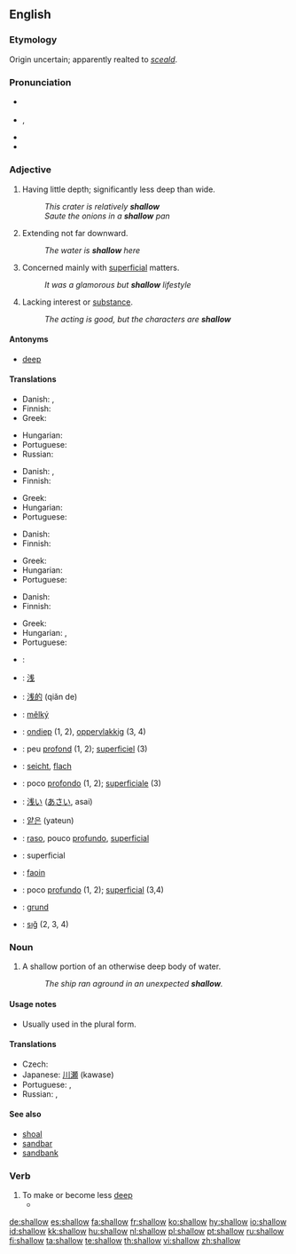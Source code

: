 ==English==

===Etymology===
Origin uncertain; apparently realted to {{etyl|ang}} ''[[sceald]]''.

===Pronunciation===
* {{a|UK}} {{IPA|/ˈʃaləʊ/}}
* {{a|US}} {{IPA|/ˈʃæl.oʊ/}}, {{SAMPA|/"S{l.oU/}}
* {{audio|en-us-shallow.ogg|Audio (US)}}
* {{rhymes|æləʊ}}

===Adjective===
{{en-adj|er}}

# Having little depth; significantly less deep than wide.
#: ''This crater is relatively '''shallow'''''
#: ''Saute the onions in a '''shallow''' pan''
# Extending not far downward.
#: ''The water is '''shallow''' here''
# Concerned mainly with [[superficial]] matters.
#: ''It was a glamorous but '''shallow''' lifestyle''
# Lacking interest or [[substance]].
#: ''The acting is good, but the characters are '''shallow'''''

====Antonyms====
* [[deep]]

====Translations====
{{trans-top|having little depth and significantly less deep than wide}}
* Danish: {{t-|da|flad}}, {{t-|da|lav}}
* Finnish: {{t+|fi|matala}}
* Greek: {{t+|el|ρηχός|sc=Grek}}
{{trans-mid}}
* Hungarian: {{t+|hu|lapos}}
* Portuguese: {{t|pt|raso}}
* Russian: {{t+|ru|мелкий|tr=mélkij|sc=Cyrl}}
{{trans-bottom}}

{{trans-top|extending not far downward}}
* Danish: {{t-|da|lav}}, {{t-|da|lavvandet}}
* Finnish: {{t+|fi|matala}}
{{trans-mid}}
* Greek: {{t+|el|ρηχός|sc=Grek}}
* Hungarian: {{t+|hu|sekély}}
* Portuguese: {{t|pt|superficial}}
{{trans-bottom}}

{{trans-top|concerned mainly with superficial matters}}
* Danish: {{t-|da|overfladisk}}
* Finnish: {{t-|fi|pinnallinen}}
{{trans-mid}}
* Greek: {{t+|el|ρηχός|sc=Grek}}
* Hungarian: {{t|hu|sekélyes}}
* Portuguese: {{t|pt|superficial}}
{{trans-bottom}}

{{trans-top|lacking interest or substance}}
* Danish: {{t-|da|åndsforladt}}
* Finnish: {{t-|fi|pinnallinen}}
{{trans-mid}}
* Greek: {{t+|el|ρηχός|sc=Grek}}
* Hungarian: {{t|hu|felszínes}}, {{t+|hu|felületes}}
* Portuguese: {{t|pt|desinteressante}}
{{trans-bottom}}

{{checktrans-top}}
* {{ttbc|Arabic}}: {{Arab|[[ضحل]]}} {{IPAchar|(ɖáħel)}}
* {{ttbc|Chinese character}}: [[浅]]
* {{ttbc|Chinese}}: [[浅的]] (qiǎn de)
* {{ttbc|Czech}}: [[mělký]] {{m}}
* {{ttbc|Dutch}}: [[ondiep]] (1, 2), [[oppervlakkig]] (3, 4)
* {{ttbc|French}}: peu [[profond]] (1, 2); [[superficiel]] (3)
* {{ttbc|German}}: [[seicht]], [[flach]]
* {{ttbc|Italian}}: poco [[profondo]] (1, 2); [[superficiale]] (3)
{{trans-mid}}
* {{ttbc|Japanese}}: [[浅い]] ([[あさい]], asai)
* {{ttbc|Korean}}: [[얕은]] (yateun)
* {{ttbc|Portuguese}}: [[raso]], pouco [[profundo]], [[superficial]]
* {{ttbc|Romanian}}: superficial
* {{ttbc|Scottish Gaelic}}: [[faoin]]
* {{ttbc|Spanish}}: poco [[profundo]] (1, 2); [[superficial]] (3,4)
* {{ttbc|Swedish}}: [[grund]]
* {{ttbc|Turkish}}: [[sığ]] (2, 3, 4)
{{trans-bottom}}

===Noun===
{{en-noun}}

# A shallow portion of an otherwise deep body of water.
#: ''The ship ran aground in an unexpected '''shallow'''.''

====Usage notes====
* Usually used in the plural form.

====Translations====
* Czech: {{t-|cs|mělčina|f}}
* Japanese: [[川瀬]] (kawase)
* Portuguese: {{t+|pt|raso}}, {{t+|pt|rasa}}
* Russian: {{t|ru|мель|f|sc=Cyrl|tr=m'el'}}, {{t|ru|отмель|f|sc=Cyrl|tr=ótm'el'}}

====See also====
* [[shoal]]
* [[sandbar]]
* [[sandbank]]

===Verb===
{{en-verb}}

# To make or become less [[deep]]
#*{{quote-journal|2009|date=February 6|Andrew Z. Krug et al.|Signature of the End-Cretaceous Mass Extinction in the Modern Biota|Science|url=http://www.sciencemag.org/cgi/content/abstract/323/5915/767|doi=10.1126/science.1164905|volume=323|issue=5915|pages=767-771
|passage=The '''shallowing''' of Cenozoic age-frequency curves from tropics to poles thus appears to reflect the decreasing probability for genera to reach and remain established in progressively higher latitudes ( 9 ). }}

[[de:shallow]]
[[es:shallow]]
[[fa:shallow]]
[[fr:shallow]]
[[ko:shallow]]
[[hy:shallow]]
[[io:shallow]]
[[id:shallow]]
[[kk:shallow]]
[[hu:shallow]]
[[nl:shallow]]
[[pl:shallow]]
[[pt:shallow]]
[[ru:shallow]]
[[fi:shallow]]
[[ta:shallow]]
[[te:shallow]]
[[th:shallow]]
[[vi:shallow]]
[[zh:shallow]]
